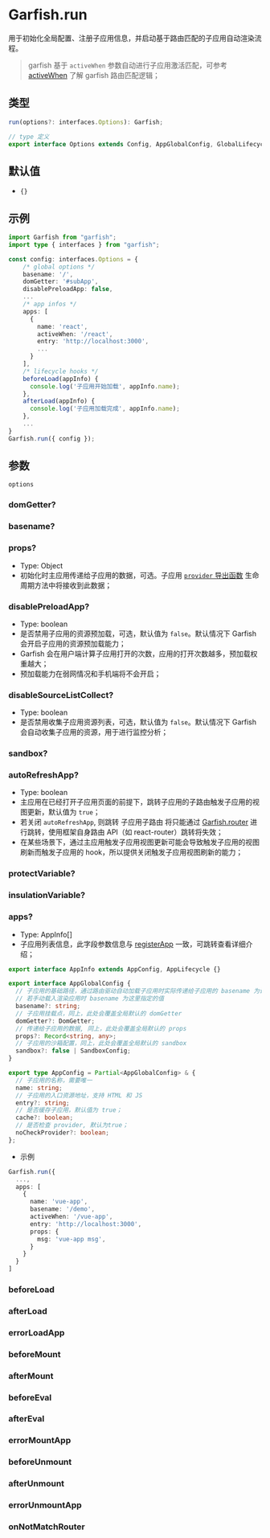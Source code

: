 # Garfish.run


用于初始化全局配置、注册子应用信息，并启动基于路由匹配的子应用自动渲染流程。

> garfish 基于 `activeWhen` 参数自动进行子应用激活匹配，可参考 [activeWhen](/api/registerApp#activewhen) 了解 garfish 路由匹配逻辑；


## 类型

```ts
run(options?: interfaces.Options): Garfish;
```

```ts
// type 定义
export interface Options extends Config, AppGlobalConfig, GlobalLifecycle {}
```

## 默认值

- `{}`

## 示例

```ts
import Garfish from "garfish";
import type { interfaces } from "garfish";

const config: interfaces.Options = {
    /* global options */
    basename: '/',
    domGetter: '#subApp',
    disablePreloadApp: false,
    ...
    /* app infos */
    apps: [
      {
        name: 'react',
        activeWhen: '/react',
        entry: 'http://localhost:3000',
        ...
      }
    ],
    /* lifecycle hooks */
    beforeLoad(appInfo) {
      console.log('子应用开始加载', appInfo.name);
    },
    afterLoad(appInfo) {
      console.log('子应用加载完成', appInfo.name);
    },
    ...
}
Garfish.run({ config });
```

## 参数

`options`

### domGetter?

<DomGetter />

### basename?

<BaseNameConfig />

### props?

- Type: <Highlight>Object</Highlight>
- 初始化时主应用传递给子应用的数据，可选。子应用 [`provider` 导出函数](/guide/quickStart/start.md#2导出-provider-函数) 生命周期方法中将接收到此数据；

### disablePreloadApp?

- Type: <Highlight> boolean </Highlight>
- 是否禁用子应用的资源预加载，可选，默认值为 `false`。默认情况下 Garfish 会开启子应用的资源预加载能力；
- Garfish 会在用户端计算子应用打开的次数，应用的打开次数越多，预加载权重越大；
- 预加载能力在弱网情况和手机端将不会开启；

### disableSourceListCollect?

- Type: <Highlight> boolean </Highlight>
- 是否禁用收集子应用资源列表，可选，默认值为 `false`。默认情况下 Garfish 会自动收集子应用的资源，用于进行监控分析；

### sandbox?

<SandboxConfig />

### autoRefreshApp?

- Type: <Highlight> boolean </Highlight>
- 主应用在已经打开子应用页面的前提下，跳转子应用的子路由触发子应用的视图更新，默认值为 `true`；
- 若关闭 `autoRefreshApp`, 则跳转 <Highlight>  子应用子路由 </Highlight> 将只能通过 [Garfish.router](/api/router) 进行跳转，使用框架自身路由 API（如 react-router）跳转将失效；
- 在某些场景下，通过主应用触发子应用视图更新可能会导致触发子应用的视图刷新而触发子应用的 hook，所以提供关闭触发子应用视图刷新的能力；

### protectVariable?

<ProtectVariable />

### insulationVariable?

<InsulationVariable />

### apps?

- Type: <Highlight> AppInfo[] </Highlight>
- 子应用列表信息，此字段参数信息与 [registerApp](../api/registerApp.md) 一致，可跳转查看详细介绍；

```ts
export interface AppInfo extends AppConfig, AppLifecycle {}

export interface AppGlobalConfig {
  // 子应用的基础路径，通过路由驱动自动加载子应用时实际传递给子应用的 basename 为计算的值
  // 若手动载入渲染应用时 basename 为这里指定的值
  basename?: string;
  // 子应用挂载点，同上，此处会覆盖全局默认的 domGetter
  domGetter?: DomGetter;
  // 传递给子应用的数据, 同上，此处会覆盖全局默认的 props
  props?: Record<string, any>;
  // 子应用的沙箱配置，同上，此处会覆盖全局默认的 sandbox
  sandbox?: false | SandboxConfig;
}

export type AppConfig = Partial<AppGlobalConfig> & {
  // 子应用的名称，需要唯一
  name: string;
  // 子应用的入口资源地址，支持 HTML 和 JS
  entry?: string;
  // 是否缓存子应用，默认值为 true；
  cache?: boolean;
  // 是否检查 provider, 默认为true；
  noCheckProvider?: boolean;
};
```

- 示例

```ts
Garfish.run({
  ...,
  apps: [
    {
      name: 'vue-app',
      basename: '/demo',
      activeWhen: '/vue-app',
      entry: 'http://localhost:3000',
      props: {
        msg: 'vue-app msg',
      }
    }
  }
]
```

### beforeLoad
<BeforeLoad />

### afterLoad
<AfterLoad />

### errorLoadApp
<ErrorLoadApp />

### beforeMount
<BeforeMount />

### afterMount
<AfterMount />

### beforeEval
<BeforeEval />

### afterEval
<AfterEval />

### errorMountApp
<ErrorMountApp />

### beforeUnmount
<BeforeUnmount />

### afterUnmount
<AfterUnmount />

### errorUnmountApp
<ErrorUnmountApp />

### onNotMatchRouter
<OnNotMatchRouter />
